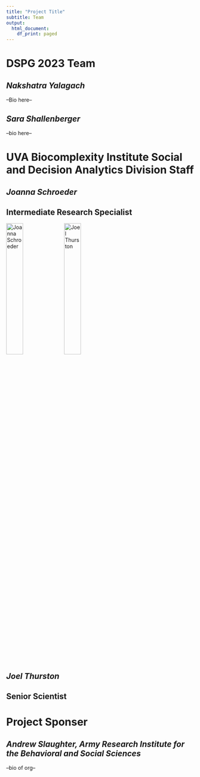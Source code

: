 ```yaml
---
title: "Project Title"
subtitle: Team
output:
  html_document:
    df_print: paged
---
```


# DSPG 2023 Team

## *Nakshatra Yalagach*

--Bio here--

## *Sara Shallenberger*

--bio here--

# UVA Biocomplexity Institute Social and Decision Analytics Division Staff 

## *Joanna Schroeder*
## Intermediate Research Specialist

<p align="justify">  
![Joanna Schroeder](img/Joanna_pic.png){width=30% } 
![Joel Thurston](img/Joel_pic.png){width=30% }  
</p>

## *Joel Thurston*
## Senior Scientist


# Project Sponser

## *Andrew Slaughter, Army Research Institute for the Behavioral and Social Sciences*

--bio of org--
